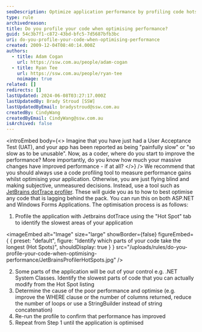 ```yaml
---
seoDescription: Optimize application performance by profiling code hotspots with JetBrains dotTrace and iterating through optimization steps.
type: rule
archivedreason:
title: Do you profile your code when optimising performance?
guid: 54c3b7f1-c872-43bd-bfc5-7d5687bfb3bc
uri: do-you-profile-your-code-when-optimising-performance
created: 2009-12-04T08:40:14.000Z
authors:
  - title: Adam Cogan
    url: https://ssw.com.au/people/adam-cogan
  - title: Ryan Tee
    url: https://ssw.com.au/people/ryan-tee
    noimage: true
related: []
redirects: []
lastUpdated: 2024-06-08T03:27:17.000Z
lastUpdatedBy: Brady Stroud [SSW]
lastUpdatedByEmail: bradystroud@ssw.com.au
createdBy: CindyWang
createdByEmail: CindyWang@ssw.com.au
isArchived: false
---
```


<introEmbed
  body={<>
Imagine that you have just had a User Acceptance Test (UAT), and your app has been reported as being "painfully slow" or "so slow as to be unusable". Now, as a coder, where do you start to improve the performance? More importantly, do you know how much your massive changes have improved performance - if at all?
  </>}
/>
We recommend that you should always use a code profiling tool to measure performance gains whilst optimising your application. Otherwise, you are just flying blind and making subjective, unmeasured decisions. Instead, use a tool such as [JetBrains dotTrace profiler](http://www.ssw.com.au/ssw/Redirect/JetbrainsNETProfiler.htm). These will guide you as to how to best optimise any code that is lagging behind the pack. You can run this on both ASP.NET and Windows Forms Applications. The optimisation process is as follows:

1. Profile the application with Jetbrains dotTrace using the "Hot Spot" tab to identify the slowest areas of your application


<imageEmbed
  alt="Image"
  size="large"
  showBorder={false}
  figureEmbed={ {
    preset: "default",
    figure: "Identify which parts of your code take the longest (Hot Spots)",
    shouldDisplay: true
  } }
  src="/uploads/rules/do-you-profile-your-code-when-optimising-performance/JetBrainsProfilerHotSpots.jpg"
/>


2. Some parts of the application will be out of your control e.g. .NET System Classes. Identify the slowest parts of code that you can actually modify from the Hot Spot listing
3. Determine the cause of the poor performance and optimise (e.g. improve the WHERE clause or the number of columns returned, reduce the number of loops or use a StringBuilder instead of string concatenation)
4. Re-run the profile to confirm that performance has improved
5. Repeat from Step 1 until the application is optimised
